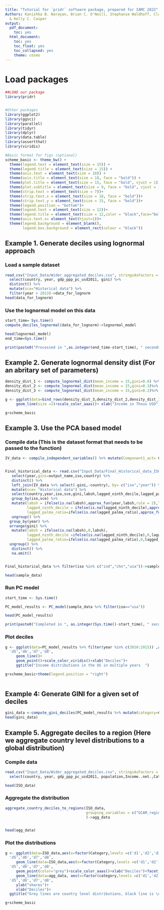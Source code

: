 ```yaml
---
title: "Tutorial for `pridr` software package, prepared for IAMC 2022"
Authors: Kanishka B. Narayan, Brian C. O'Neill, Stephanie Waldhoff, Claudia Tebaldi
  & Kelly C. Casper
output:
  pdf_document:
    toc: yes
  html_document:
    toc: yes
    toc_float: yes
    toc_collapsed: yes
    theme: cosmo
---
```


# Load packages
```r
##LOAD our package
library(pridr)


#Other packages
library(ggplot2)
library(ggsci)
library(parallel)
library(tidyr)
library(dplyr)
library(data.table)
library(assertthat)
library(viridis)

#Basic format for figs (optional)
scheme_basic <- theme_bw() +
  theme(legend.text = element_text(size = 15)) +
  theme(legend.title = element_text(size = 15)) +
  theme(axis.text = element_text(size = 18)) +
  theme(axis.title = element_text(size = 18, face = "bold")) +
  theme(plot.title = element_text(size = 15, face = "bold", vjust = 1)) +
  theme(plot.subtitle = element_text(size = 9, face = "bold", vjust = 1))+ 
  theme(strip.text = element_text(size = 7))+
  theme(strip.text.x = element_text(size = 18, face = "bold"))+
  theme(strip.text.y = element_text(size = 15, face = "bold"))+
  theme(legend.position = "bottom")+
  theme(legend.text = element_text(size = 12))+
  theme(legend.title = element_text(size = 12,color = "black",face="bold"))+
  theme(axis.text.x= element_text(hjust=1))+
  theme(legend.background = element_blank(),
        legend.box.background = element_rect(colour = "black"))
```

## Example 1. Generate deciles using lognormal approach

### Load a sample dataset
```r

read.csv("Input_Data/Wider_aggregated_deciles.csv", stringsAsFactors = FALSE) %>%
  select(country, year, gdp_ppp_pc_usd2011, gini) %>%
  distinct() %>%
  mutate(sce="Historical data") %>% 
  filter(year > 2013)->data_for_lognorm
head(data_for_lognorm)
```

### Use the lognormal model on this data
```r
start_time= Sys.time()
compute_deciles_lognormal(data_for_lognorm)->lognormal_model

head(lognormal_model)
end_time=Sys.time()

print(paste0("Processed in ",as.integer(end_time-start_time), " seconds"))
```

## Example 2. Generate lognormal density dist (For an abritary set of parameters)
```r

density_dist_1 <- compute_lognormal_dist(mean_income = 15,gini=0.6) %>% mutate(gini=as.character(0.6))
density_dist_2 <- compute_lognormal_dist(mean_income = 15,gini=0.3)%>% mutate(gini=as.character(0.3))
density_dist_3 <- compute_lognormal_dist(mean_income = 15,gini=0.2)%>% mutate(gini=as.character(0.2))

g <- ggplot(data=bind_rows(density_dist_3,density_dist_2,density_dist_1), aes(x=gdp_pcap,y=density,color=gini))+
     geom_line(size =2)+scale_color_aaas()+ xlab("Income in Thous USD")

g+scheme_basic

```

## Example 3. Use the PCA based model 

### Compile data (This is the dataset format that needs to be passed to the function)
```r

IV_data <- compile_independent_variables() %>% mutate(Component1_act= Component1, Component2_act= Component2)


Final_historical_data <- read.csv("Input_Data/Final_Historical_data_ISO.csv", stringsAsFactors = FALSE) %>%
   select(year,gini=output_name,iso,country) %>%
   distinct() %>%
   left_join(IV_data %>% select(-gini,-country), by= c("iso","year")) %>%
   mutate(sce= "Historical data") %>%
   select(country,year,iso,sce,gini,labsh,lagged_ninth_decile,lagged_palma_ratio) %>%
   group_by(iso,sce) %>%
   mutate(labsh = ifelse(is.na(labsh),approx_fun(year,labsh,rule = 2),labsh),
          lagged_ninth_decile = ifelse(is.na(lagged_ninth_decile),approx_fun(year,lagged_ninth_decile,rule = 2),lagged_ninth_decile),
          lagged_palma_ratio=ifelse(is.na(lagged_palma_ratio),approx_fun(year,lagged_palma_ratio,rule=2),lagged_palma_ratio)) %>%
   ungroup() %>%
  group_by(year) %>%
  arrange(gini) %>%
   mutate(labsh = ifelse(is.na(labsh),0,labsh),
          lagged_ninth_decile =ifelse(is.na(lagged_ninth_decile),0,lagged_ninth_decile),
          lagged_palma_ratio=ifelse(is.na(lagged_palma_ratio),0,lagged_palma_ratio)) %>%
  ungroup() %>%
   distinct() %>%
   na.omit()


Final_historical_data %>% filter(iso %in% c("ind","chn","usa"))->sample_data

head(sample_data)

```
### Run PC model
```r
start_time <- Sys.time()

PC_model_results <- PC_model(sample_data %>% filter(iso=="usa"))

head(PC_model_results)

print(paste0("Completed in ", as.integer(Sys.time()-start_time), " seconds."))
```
### Plot deciles
```r
g <- ggplot(data=PC_model_results %>% filter(year %in% c(2010:2015)) ,aes(x=factor(Category,levels =c('d1','d2','d3','d4',
  'd5','d6','d7','d8',                                                                                'd9','d10')),y=pred_shares,color=year,group=year))+
     geom_line()+
     geom_point()+scale_color_viridis()+xlab("Deciles")+
     ggtitle("Income distributions in the US in multiple years  ")

g+scheme_basic+theme(legend.position = "right")
    
```
## Example 4: Generate GINI for a given set of deciles
```r
gini_data <-compute_gini_deciles(PC_model_results %>% mutate(category=Category), inc_col = "pred_shares",grouping_variables = c("country","year"))
head(gini_data)
```
## Example 5. Aggregate deciles to a region (Here we aggregate country level distributions to a global distribution)

### Compile data
```r
read.csv("Input_Data/Wider_aggregated_deciles.csv", stringsAsFactors = FALSE) %>%
  select(country, year, gdp_ppp_pc_usd2011, population,Income..net.,Category) %>% filter(year%in% c(2015)) %>% mutate(GCAM_region_ID="Global")->ISO_data

head(ISO_data)
```

### Aggregate the distribution
```r


aggregate_country_deciles_to_regions(ISO_data,
                                     grouping_variables = c("GCAM_region_ID","year")
                                     )->agg_data


head(agg_data)
```

### Plot the distributions

```r
g <- ggplot(data=ISO_data,aes(x=factor(Category,levels =c('d1','d2','d3','d4',
  'd5','d6','d7','d8',                                                                                'd9','d10')),y=Income..net.),group=country)+
     geom_line(data=ISO_data,aes(x=factor(Category,levels =c('d1','d2','d3','d4',
  'd5','d6','d7','d8',                                                                                'd9','d10')),y=Income..net.,group=country),color="grey")+
     geom_point(color="grey")+scale_color_aaas()+xlab("Deciles")+facet_wrap(~year)+
     geom_line(data=agg_data, aes(x=factor(category,levels =c('d1','d2','d3','d4',
  'd5','d6','d7','d8',                                                                                'd9','d10')),y=shares),color="black",group=agg_data$GCAM_region_ID,size=2.5)+
     ylab("shares")+
     xlab("Deciles")+
  ggtitle("Grey lines are country level distributions, black line is \naggregated global distribution in 2015")

g+scheme_basic
```

